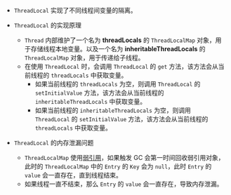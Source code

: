 
- `ThreadLocal` 实现了不同线程间变量的隔离。

- `ThreadLocal` 的实现原理

  - `Thread` 内部维护了一个名为 **threadLocals** 的 `ThreadLocalMap` 对象，用于存储线程本地变量。以及一个名为 **inheritableThreadLocals** 的 `ThreadLocalMap` 对象，用于传递给子线程。

  <Collapse label="代码块">
    <Thread />
  </Collapse>

  - 在使用 `ThreadLocal` 时，会调用 `ThreadLocal` 的 `get` 方法，该方法会从当前线程的 `threadLocals` 中获取变量。
    - 如果当前线程的 `threadLocals` 为空，则调用 `ThreadLocal` 的 `setInitialValue` 方法，该方法会从当前线程的 `inheritableThreadLocals` 中获取变量。
    - 如果当前线程的 `inheritableThreadLocals` 为空，则调用 `ThreadLocal` 的 `setInitialValue` 方法，该方法会从当前线程的 `threadLocals` 中获取变量。

  <Collapse label="代码块">
    <ThreadLocal />
  </Collapse>

- `ThreadLocal` 的内存泄漏问题

  - `ThreadLocalMap` 使用[弱引用](./reference.mdx)，如果触发 GC 会第一时间回收弱引用对象，此时的 `ThreadLocalMap` 中的 `Entry` 的 `Key` 会为 `null`，此时 `Entry` 的 `value` 会一直存在，直到线程结束。
  - 如果线程一直不结束，那么 `Entry` 的 `value` 会一直存在，导致内存泄漏。

  <Collapse label="代码块">
    <ThreadLocalMap />
  </Collapse>
